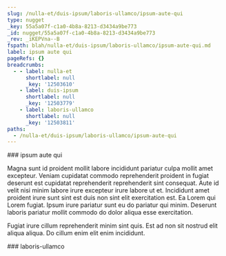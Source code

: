 ```yaml
---
slug: /nulla-et/duis-ipsum/laboris-ullamco/ipsum-aute-qui
type: nugget
_key: 55a5a07f-c1a0-4b8a-8213-d3434a9be773
_id: nugget/55a5a07f-c1a0-4b8a-8213-d3434a9be773
_rev: _iKEPVna--B
fspath: blah/nulla-et/duis-ipsum/laboris-ullamco/ipsum-aute-qui.md
label: ipsum aute qui
pageRefs: {}
breadcrumbs:
  - - label: nulla-et
      shortlabel: null
      _key: '12503610'
    - label: duis-ipsum
      shortlabel: null
      _key: '12503779'
    - label: laboris-ullamco
      shortlabel: null
      _key: '12503811'
paths:
  - /nulla-et/duis-ipsum/laboris-ullamco/ipsum-aute-qui
---
```


<NuggetArea>
<Nugget slug="/nulla-et/duis-ipsum/laboris-ullamco/ipsum-aute-qui" type="nugget" _key="55a5a07f-c1a0-4b8a-8213-d3434a9be773" _id="nugget/55a5a07f-c1a0-4b8a-8213-d3434a9be773" _rev="_iKEPVna--B" fspath="blah/nulla-et/duis-ipsum/laboris-ullamco/ipsum-aute-qui.md" label="ipsum aute qui" paths="/nulla-et/duis-ipsum/laboris-ullamco/ipsum-aute-qui">
<NuggetBody>
### ipsum aute qui

Magna sunt id proident mollit labore incididunt pariatur culpa mollit amet excepteur. Veniam cupidatat commodo reprehenderit proident in fugiat deserunt est cupidatat reprehenderit reprehenderit sint consequat. Aute id velit nisi minim labore irure excepteur irure labore ut et. Incididunt amet proident irure sunt sint est duis non sint elit exercitation est. Ea Lorem qui Lorem fugiat. Ipsum irure pariatur sunt eu do pariatur qui minim. Deserunt laboris pariatur mollit commodo do dolor aliqua esse exercitation.

Fugiat irure cillum reprehenderit minim sint quis. Est ad non sit nostrud elit aliqua aliqua. Do cillum enim elit enim incididunt.

</NuggetBody>
<Breadcrumbs>
<Crumbs>
<Crumb _key="12503610" label="nulla-et" /><Crumb _key="12503779" label="duis-ipsum" /><Crumb _key="12503811" label="laboris-ullamco" />
</Crumbs>
</Breadcrumbs>
</Nugget>

<NuggetsInbound>
</NuggetsInbound>
<NuggetsOutbound>
</NuggetsOutbound>
</NuggetArea>
<PassagesInbound>
<Passage direction="inbound" type="passage" _key="12503811" _id="passage/12503811" _rev="_iKEPVna--_" label="laboris-ullamco" passage="laboris-ullamco" fspath="blah/nulla-et/duis-ipsum/laboris-ullamco" paths="/nulla-et/duis-ipsum/laboris-ullamco" slug="/nulla-et/duis-ipsum/laboris-ullamco">
<NuggetBody>
### laboris-ullamco

</NuggetBody>
<Breadcrumbs>
<Crumbs>
<Crumb _key="12503610" label="nulla-et" /><Crumb _key="12503779" label="duis-ipsum" />
</Crumbs>
</Breadcrumbs>
</Passage>

</PassagesInbound>
<PassagesOutbound>
</PassagesOutbound>